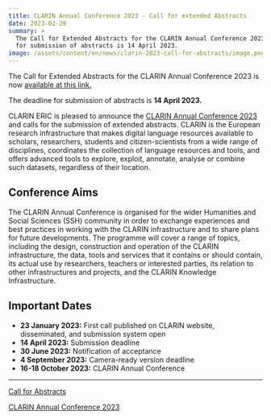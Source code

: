 ```yaml
---
title: CLARIN Annual Conference 2023 - Call for extended Abstracts
date: 2023-02-28
summary: >
  The Call for Extended Abstracts for the CLARIN Annual Conference 2023 is now open. The deadline
  for submission of abstracts is 14 April 2023.
image: /assets/content/en/news/clarin-2023-call-for-abstracts/image.png
---
```


The Call for Extended Abstracts for the CLARIN Annual Conference 2023 is now
[available at this link.](https://www.clarin.eu/content/call-abstracts-clarin-annual-conference-2023)

The deadline for submission of abstracts is **14 April 2023.**

CLARIN ERIC is pleased to announce the
[CLARIN Annual Conference 2023](https://www.clarin.eu/event/2023/clarin-annual-conference-2023) and
calls for the submission of extended abstracts. CLARIN is the European research infrastructure that
makes digital language resources available to scholars, researchers, students and citizen-scientists
from a wide range of disciplines, coordinates the collection of language resources and tools, and
offers advanced tools to explore, exploit, annotate, analyse or combine such datasets, regardless of
their location.

## Conference Aims

The CLARIN Annual Conference is organised for the wider Humanities and Social Sciences (SSH)
community in order to exchange experiences and best practices in working with the CLARIN
infrastructure and to share plans for future developments. The programme will cover a range of
topics, including the design, construction and operation of the CLARIN infrastructure, the data,
tools and services that it contains or should contain, its actual use by researchers, teachers or
interested parties, its relation to other infrastructures and projects, and the CLARIN Knowledge
Infrastructure.

## Important Dates

- **23 January 2023:** First call published on CLARIN website, disseminated, and submission system
  open
- **14 April 2023:** Submission deadline
- **30 June 2023:** Notification of acceptance
- **4 September 2023:** Camera-ready version deadline
- **16-18 October 2023:** CLARIN Annual Conference

---

[Call for Abstracts](https://www.clarin.eu/content/call-abstracts-clarin-annual-conference-2023)

[CLARIN Annual Conference 2023](https://www.clarin.eu/event/2023/clarin-annual-conference-2023)
